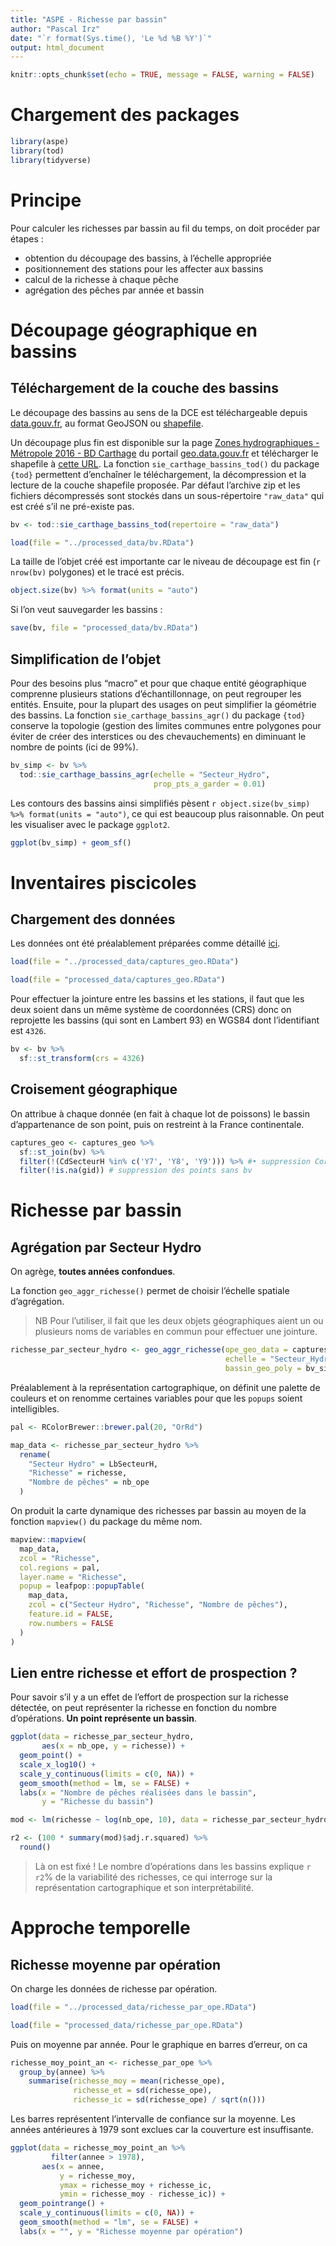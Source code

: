 ```yaml
---
title: "ASPE - Richesse par bassin"
author: "Pascal Irz"
date: "`r format(Sys.time(), 'Le %d %B %Y')`"
output: html_document
---
```


```r
knitr::opts_chunk$set(echo = TRUE, message = FALSE, warning = FALSE)
```

# Chargement des packages

```r
library(aspe)
library(tod)
library(tidyverse)
```

# Principe

Pour calculer les richesses par bassin au fil du temps, on doit procéder par étapes :

- obtention du découpage des bassins, à l'échelle appropriée
- positionnement des stations pour les affecter aux bassins 
- calcul de la richesse à chaque pêche
- agrégation des pêches par année et bassin

# Découpage géographique en bassins

## Téléchargement de la couche des bassins

Le découpage des bassins au sens de la DCE est téléchargeable depuis [data.gouv.fr](https://www.data.gouv.fr/fr/datasets/bassins-dce/), au format GeoJSON ou [shapefile](https://www.data.gouv.fr/fr/datasets/r/7c3a45a7-518a-4415-80aa-c59e427592c5).

Un découpage plus fin est disponible sur la page [Zones hydrographiques - Métropole 2016 - BD Carthage](https://geo.data.gouv.fr/fr/datasets/f467f445570db14819bdb0058d4038f44f54b77f) du portail [geo.data.gouv.fr](https://geo.data.gouv.fr) et télécharger le shapefile à [cette URL](Zones hydrographiques - Métropole 2016 - BD Carthage). La fonction `sie_carthage_bassins_tod()` du package `{tod}` permettent d'enchaîner le téléchargement, la décompression et la lecture de la couche shapefile proposée. Par défaut l'archive zip et les fichiers décompressés sont stockés dans un sous-répertoire `"raw_data"` qui est créé s'il ne pré-existe pas. 

```r
bv <- tod::sie_carthage_bassins_tod(repertoire = "raw_data")
```

```r
load(file = "../processed_data/bv.RData")
```

La taille de l'objet créé est importante car le niveau de découpage est fin (`r nrow(bv)` polygones) et le tracé est précis.

```r
object.size(bv) %>% format(units = "auto")
```

Si l'on veut sauvegarder les bassins :

```r
save(bv, file = "processed_data/bv.RData")
```

## Simplification de l'objet

Pour des besoins plus "macro" et pour que chaque entité géographique comprenne plusieurs stations d'échantillonnage, on peut regrouper les entités. Ensuite, pour la plupart des usages on peut simplifier la géométrie des bassins. La fonction `sie_carthage_bassins_agr()` du package `{tod}` conserve la topologie (gestion des limites communes entre polygones pour éviter de créer des interstices ou des chevauchements) en diminuant le nombre de points (ici de 99%).

```r
bv_simp <- bv %>% 
  tod::sie_carthage_bassins_agr(echelle = "Secteur_Hydro",
                                prop_pts_a_garder = 0.01)
```

Les contours des bassins ainsi simplifiés pèsent `r object.size(bv_simp) %>% format(units = "auto")`, ce qui est beaucoup plus raisonnable. On peut les visualiser avec le package `ggplot2`.

```r
ggplot(bv_simp) + geom_sf()
```


# Inventaires piscicoles

## Chargement des données

Les données ont été préalablement préparées comme détaillé [ici](https://rpubs.com/kamoke/753323).

```r
load(file = "../processed_data/captures_geo.RData")
```

```r
load(file = "processed_data/captures_geo.RData")
```
Pour effectuer la jointure entre les bassins et les stations, il faut que les deux soient dans un même système de coordonnées (CRS) donc on reprojette les bassins (qui sont en Lambert 93) en WGS84 dont l'identifiant est `4326`.

```r
bv <- bv %>% 
  sf::st_transform(crs = 4326)
```

## Croisement géographique

On attribue à chaque donnée (en fait à chaque lot de poissons) le bassin d'appartenance de son point, puis on restreint à la France continentale. 

```r
captures_geo <- captures_geo %>% 
  sf::st_join(bv) %>% 
  filter(!(CdSecteurH %in% c('Y7', 'Y8', 'Y9'))) %>% #• suppression Corse
  filter(!is.na(gid)) # suppression des points sans bv
```

# Richesse par bassin

## Agrégation par Secteur Hydro

On agrège, **toutes années confondues**.

La fonction `geo_aggr_richesse()` permet de choisir l'échelle spatiale d'agrégation.

>NB Pour l'utiliser, il fait que les deux objets géographiques aient un ou plusieurs noms de variables en commun pour effectuer une jointure.

```r
richesse_par_secteur_hydro <- geo_aggr_richesse(ope_geo_data = captures_geo,
                                                echelle = "Secteur_Hydro",
                                                bassin_geo_poly = bv_simp)
```

Préalablement à la représentation cartographique, on définit une palette de couleurs et on renomme certaines variables pour que les `popups` soient intelligibles.

```r
pal <- RColorBrewer::brewer.pal(20, "OrRd")

map_data <- richesse_par_secteur_hydro %>%
  rename(
    "Secteur Hydro" = LbSecteurH,
    "Richesse" = richesse,
    "Nombre de pêches" = nb_ope
  )
```

On produit la carte dynamique des richesses par bassin au moyen de la fonction `mapview()` du package du même nom.

```r
mapview::mapview(
  map_data,
  zcol = "Richesse",
  col.regions = pal,
  layer.name = "Richesse",
  popup = leafpop::popupTable(
    map_data,
    zcol = c("Secteur Hydro", "Richesse", "Nombre de pêches"),
    feature.id = FALSE,
    row.numbers = FALSE
  )
)
```


## Lien entre richesse et effort de prospection ?

Pour savoir s'il y a un effet de l'effort de prospection sur la richesse détectée, on peut représenter la richesse en fonction du nombre d'opérations. **Un point représente un bassin**.

```r
ggplot(data = richesse_par_secteur_hydro,
       aes(x = nb_ope, y = richesse)) +
  geom_point() +
  scale_x_log10() +
  scale_y_continuous(limits = c(0, NA)) +
  geom_smooth(method = lm, se = FALSE) +
  labs(x = "Nombre de pêches réalisées dans le bassin",
       y = "Richesse du bassin")
```


```r
mod <- lm(richesse ~ log(nb_ope, 10), data = richesse_par_secteur_hydro)

r2 <- (100 * summary(mod)$adj.r.squared) %>%
  round()
```


>Là on est fixé ! Le nombre d'opérations dans les bassins explique `r r2`% de la variabilité des richesses, ce qui interroge sur la représentation cartographique et son interprétabilité.

# Approche temporelle

## Richesse moyenne par opération

On charge les données de richesse par opération.

```r
load(file = "../processed_data/richesse_par_ope.RData")
```

```r
load(file = "processed_data/richesse_par_ope.RData")
```

Puis on moyenne par année. Pour le graphique en barres d'erreur, on ca

```r
richesse_moy_point_an <- richesse_par_ope %>%
  group_by(annee) %>%
    summarise(richesse_moy = mean(richesse_ope),
              richesse_et = sd(richesse_ope),
              richesse_ic = sd(richesse_ope) / sqrt(n()))
```

Les barres représentent l'intervalle de confiance sur la moyenne. Les années antérieures à 1979 sont exclues car la couverture est insuffisante.

```r
ggplot(data = richesse_moy_point_an %>%
         filter(annee > 1978),
       aes(x = annee,
           y = richesse_moy,
           ymax = richesse_moy + richesse_ic,
           ymin = richesse_moy - richesse_ic)) +
  geom_pointrange() +
  scale_y_continuous(limits = c(0, NA)) +
  geom_smooth(method = "lm", se = FALSE) +
  labs(x = "", y = "Richesse moyenne par opération")
```


